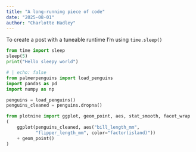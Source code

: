 ```yaml
---
title: "A long-running piece of code"
date: "2025-08-01"
author: "Charlotte Hadley"
---
```


To create a post with a tuneable runtime I'm using `time.sleep()`

```python
from time import sleep
sleep(5)
print("Hello sleepy world")
```

```python
# | echo: false
from palmerpenguins import load_penguins
import pandas as pd
import numpy as np

penguins = load_penguins()
penguins_cleaned = penguins.dropna()
```

```python
from plotnine import ggplot, geom_point, aes, stat_smooth, facet_wrap
(
    ggplot(penguins_cleaned, aes("bill_length_mm",
           "flipper_length_mm", color="factor(island)"))
    + geom_point()
)
```
